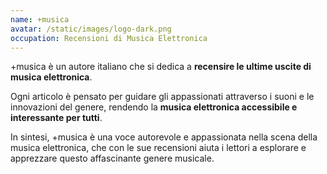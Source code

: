 ```yaml
---
name: +musica
avatar: /static/images/logo-dark.png
occupation: Recensioni di Musica Elettronica
---  
```

+musica è un autore italiano che si dedica a **recensire le ultime uscite di musica elettronica**. 

Ogni articolo è pensato per guidare gli appassionati attraverso i suoni e le 
innovazioni del genere, rendendo la **musica elettronica accessibile e interessante per tutti**.

In sintesi, +musica è una voce autorevole e appassionata nella scena della musica elettronica, che con le sue recensioni aiuta i lettori a esplorare e apprezzare questo affascinante genere musicale.
        
